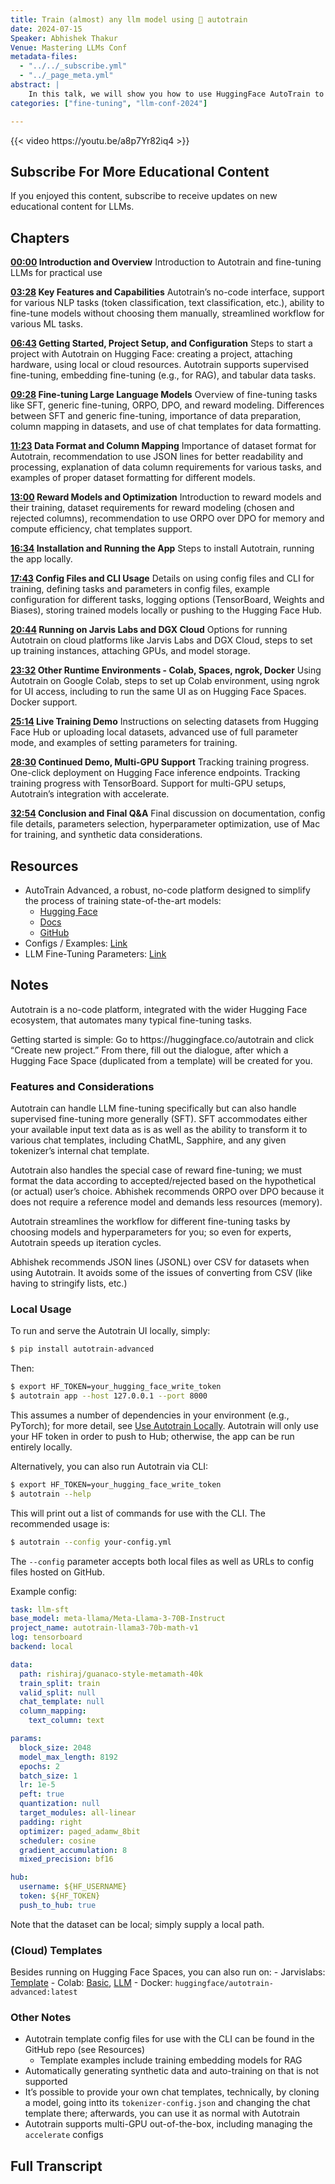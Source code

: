 ```yaml
---
title: Train (almost) any llm model using 🤗 autotrain
date: 2024-07-15
Speaker: Abhishek Thakur
Venue: Mastering LLMs Conf
metadata-files: 
  - "../../_subscribe.yml"
  - "../_page_meta.yml"
abstract: |
    In this talk, we will show you how to use HuggingFace AutoTrain to train/fine-tune llms without having to write any code. Links: https://huggingface.co/autotrain Abishek's Youtube Channel: https://www.youtube.com/@abhishekkrthakur
categories: ["fine-tuning", "llm-conf-2024"]

---
```


{{< video https://youtu.be/a8p7Yr82iq4 >}}

:::{.callout-tip .mobile-only}
## Subscribe For More Educational Content

If you enjoyed this content, subscribe to receive updates on new educational content for LLMs. 

<center><script async data-uid="6379a28bdb" src="https://hamel.ck.page/6379a28bdb/index.js"></script></center>
:::

## Chapters

**[00:00](https://youtu.be/a8p7Yr82iq4&t=0) Introduction and Overview**
Introduction to Autotrain and fine-tuning LLMs for practical use

**[03:28](https://youtu.be/a8p7Yr82iq4&t=208) Key Features and Capabilities**
Autotrain's no-code interface, support for various NLP tasks (token classification, text classification, etc.), ability to fine-tune models without choosing them manually, streamlined workflow for various ML tasks.

**[06:43](https://youtu.be/a8p7Yr82iq4&t=403) Getting Started, Project Setup, and Configuration**
Steps to start a project with Autotrain on Hugging Face: creating a project, attaching hardware, using local or cloud resources. Autotrain supports supervised fine-tuning, embedding fine-tuning (e.g., for RAG), and tabular data tasks.

**[09:28](https://youtu.be/a8p7Yr82iq4&t=568) Fine-tuning Large Language Models**
Overview of fine-tuning tasks like SFT, generic fine-tuning, ORPO, DPO, and reward modeling. Differences between SFT and generic fine-tuning, importance of data preparation, column mapping in datasets, and use of chat templates for data formatting.

**[11:23](https://youtu.be/a8p7Yr82iq4&t=683) Data Format and Column Mapping**
Importance of dataset format for Autotrain, recommendation to use JSON lines for better readability and processing, explanation of data column requirements for various tasks, and examples of proper dataset formatting for different models.

**[13:00](https://youtu.be/a8p7Yr82iq4&t=780) Reward Models and Optimization**
Introduction to reward models and their training, dataset requirements for reward modeling (chosen and rejected columns), recommendation to use ORPO over DPO for memory and compute efficiency, chat templates support.

**[16:34](https://youtu.be/a8p7Yr82iq4&t=994) Installation and Running the App**
Steps to install Autotrain, running the app locally.

**[17:43](https://youtu.be/a8p7Yr82iq4&t=1063) Config Files and CLI Usage**
Details on using config files and CLI for training, defining tasks and parameters in config files, example configuration for different tasks, logging options (TensorBoard, Weights and Biases), storing trained models locally or pushing to the Hugging Face Hub.

**[20:44](https://youtu.be/a8p7Yr82iq4&t=1244) Running on Jarvis Labs and DGX Cloud**
Options for running Autotrain on cloud platforms like Jarvis Labs and DGX Cloud, steps to set up training instances, attaching GPUs, and model storage.

**[23:32](https://youtu.be/a8p7Yr82iq4&t=1412) Other Runtime Environments - Colab, Spaces, ngrok, Docker**
Using Autotrain on Google Colab, steps to set up Colab environment, using ngrok for UI access, including to run the same UI as on Hugging Face Spaces. Docker support.

**[25:14](https://youtu.be/a8p7Yr82iq4&t=1514) Live Training Demo**
Instructions on selecting datasets from Hugging Face Hub or uploading local datasets, advanced use of full parameter mode, and examples of setting parameters for training.

**[28:30](https://youtu.be/a8p7Yr82iq4&t=1710) Continued Demo, Multi-GPU Support**
Tracking training progress. One-click deployment on Hugging Face inference endpoints. Tracking training progress with TensorBoard. Support for multi-GPU setups, Autotrain's integration with accelerate.

**[32:54](https://youtu.be/a8p7Yr82iq4&t=1974) Conclusion and Final Q&A**
Final discussion on documentation, config file details, parameters selection, hyperparameter optimization, use of Mac for training, and synthetic data considerations.


## Resources

- AutoTrain Advanced, a robust, no-code platform designed to simplify the process of training state-of-the-art models:
  - [Hugging Face](https://huggingface.co/autotrain)
  - [Docs](https://huggingface.co/docs/autotrain/index)
  - [GitHub](https://github.com/huggingface/autotrain-advanced)
- Configs / Examples: [Link](https://github.com/huggingface/autotrain-advanced/tree/main/configs)
- LLM Fine-Tuning Parameters: [Link](https://github.com/huggingface/autotrain-advanced/blob/main/docs/source/llm_finetuning_params.mdx)

## Notes

Autotrain is a no-code platform, integrated with the wider Hugging Face ecosystem, that automates many typical fine-tuning tasks.

Getting started is simple: Go to https://huggingface.co/autotrain and click "Create new project." From there, fill out the dialogue, after which a Hugging Face Space (duplicated from a template) will be created for you.

### Features and Considerations

Autotrain can handle LLM fine-tuning specifically but can also handle supervised fine-tuning more generally (SFT). SFT accommodates either your available input text data as is as well as the ability to transform it to various chat templates, including ChatML, Sapphire, and any given tokenizer's internal chat template.  

Autotrain also handles the special case of reward fine-tuning; we must format the data according to accepted/rejected based on the hypothetical (or actual) user's choice. Abhishek recommends ORPO over DPO because it does not require a reference model and demands less resources (memory).  

Autotrain streamlines the workflow for different fine-tuning tasks by choosing models and hyperparameters for you; so even for experts, Autotrain speeds up iteration cycles.  

Abhishek recommends JSON lines (JSONL) over CSV for datasets when using Autotrain. It avoids some of the issues of converting from CSV (like having to stringify lists, etc.)

### Local Usage

To run and serve the Autotrain UI locally, simply:

```bash
$ pip install autotrain-advanced
```

Then:

```bash
$ export HF_TOKEN=your_hugging_face_write_token
$ autotrain app --host 127.0.0.1 --port 8000
```

This assumes a number of dependencies in your environment (e.g., PyTorch); for more detail, see [Use Autotrain Locally](https://huggingface.co/docs/autotrain/quickstart). Autotrain will only use your HF token in order to push to Hub; otherwise, the app can be run entirely locally.  

Alternatively, you can also run Autotrain via CLI:

```bash
$ export HF_TOKEN=your_hugging_face_write_token
$ autotrain --help
```

This will print out a list of commands for use with the CLI. The recommended usage is:

```bash
$ autotrain --config your-config.yml
```

The `--config` parameter accepts both local files as well as URLs to config files hosted on GitHub.

Example config:

```yaml
task: llm-sft
base_model: meta-llama/Meta-Llama-3-70B-Instruct
project_name: autotrain-llama3-70b-math-v1
log: tensorboard
backend: local

data:
  path: rishiraj/guanaco-style-metamath-40k
  train_split: train
  valid_split: null
  chat_template: null
  column_mapping:
    text_column: text

params:
  block_size: 2048
  model_max_length: 8192
  epochs: 2
  batch_size: 1
  lr: 1e-5
  peft: true
  quantization: null
  target_modules: all-linear
  padding: right
  optimizer: paged_adamw_8bit
  scheduler: cosine
  gradient_accumulation: 8
  mixed_precision: bf16

hub:
  username: ${HF_USERNAME}
  token: ${HF_TOKEN}
  push_to_hub: true
```

Note that the dataset can be local; simply supply a local path.

### (Cloud) Templates

Besides running on Hugging Face Spaces, you can also run on:
- Jarvislabs: [Template](https://jarvislabs.ai/templates/autotrain)
- Colab: [Basic](https://colab.research.google.com/github/huggingface/autotrain-advanced/blob/main/colabs/AutoTrain.ipynb), [LLM](https://colab.research.google.com/github/huggingface/autotrain-advanced/blob/main/colabs/AutoTrain_LLM.ipynb)
- Docker: `huggingface/autotrain-advanced:latest`

### Other Notes

- Autotrain template config files for use with the CLI can be found in the GitHub repo (see Resources)
  - Template examples include training embedding models for RAG
- Automatically generating synthetic data and auto-training on that is not supported
- It's possible to provide your own chat templates, technically, by cloning a model, going intto its `tokenizer-config.json` and changing the chat template there; afterwards, you can use it as normal with Autotrain
- Autotrain supports multi-GPU out-of-the-box, including managing the `accelerate` configs


## Full Transcript
:::{.callout-tip collapse="true"}

:::

<center><script async data-uid="8a7362bdfa" src="https://hamel.ck.page/8a7362bdfa/index.js"></script></center>
